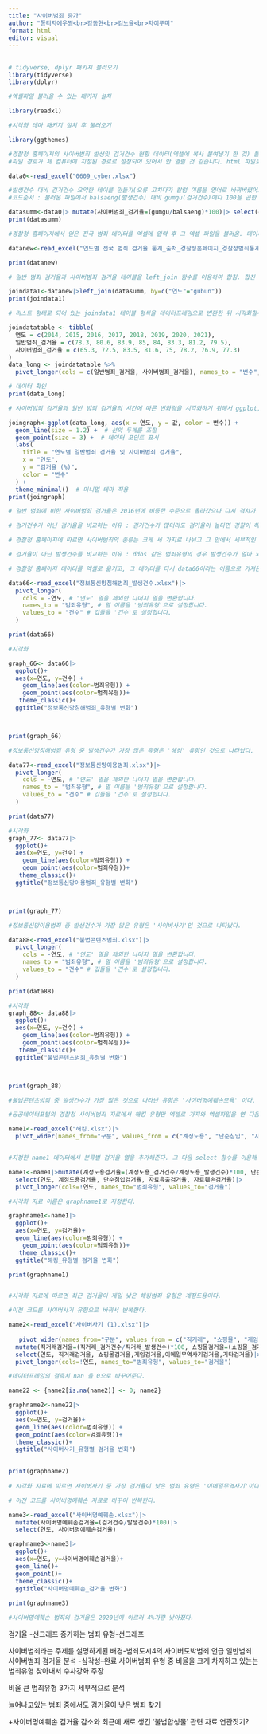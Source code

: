 ---
title: "사이버범죄 증가"
author: "쫑티지에우찡<br>강동현<br>김노을<br>차이푸미"
format: html
editor: visual
---

## 

```{r}
# tidyverse, dplyr 패키지 불러오기
library(tidyverse)
library(dplyr)
```

```{r}
#엑셀파일 불러올 수 있는 패키지 설치

library(readxl)

```

```{r}
#시각화 테마 패키지 설치 후 불러오기 

library(ggthemes)
```

```{r}
#경찰청 홈페이지의 사이버범죄 발생및 검거건수 현황 데이터(엑셀에 복사 붙여넣기 한 것) 불러오기
#파일 경로가 제 컴퓨터에 지정된 경로로 설정되어 있어서 안 열릴 것 같습니다. html 파일로 봐주세요

data0<-read_excel("0609_cyber.xlsx")
```

```{r}
#발생건수 대비 검거건수 요약한 테이블 만들기(오류 고치다가 칼럼 이름을 영어로 바꿔버렸어요..)
#코드순서 : 불러온 파일에서 balsaeng(발생건수) 대비 gumgu(검거건수)에다 100을 곱한 수를 mutate으로 추가한 후, select 함수를 사용해서 연도와 검거율 열만 빼낸 데이터프레임을 datasumm으로 지정.

datasumm<-data0|> mutate(사이버범죄_검거율=(gumgu/balsaeng)*100)|> select(gubun, 사이버범죄_검거율)
print(datasumm)
```

```{r}
#경찰청 홈페이지에서 얻은 전국 범죄 데이터를 엑셀에 입력 후 그 엑셀 파일을 불러옴. 데이터프레임 이름은 datanew로 지정함.

datanew<-read_excel("연도별 전국 범죄 검거율 통계_출처_경찰청홈페이지_경찰청범죄통계.xlsx")

print(datanew)
```

```{r}
# 일반 범죄 검거율과 사이버범죄 검거율 테이블을 left_join 함수를 이용하여 합침. 합친 테이블 이름은 joindata1로 지정

joindata1<-datanew|>left_join(datasumm, by=c("연도"="gubun"))
print(joindata1)
```

```{r}
# 리스트 형태로 되어 있는 joindata1 테이블 형식을 데이터프레임으로 변환한 뒤 시각화할수 있도록 긴 형태의 데이터로 피벗. 피벗한 데이터프레임 이름은 data_long 으로 지정.

joindatatable <- tibble(
  연도 = c(2014, 2015, 2016, 2017, 2018, 2019, 2020, 2021),
  일반범죄_검거율 = c(78.3, 80.6, 83.9, 85, 84, 83.3, 81.2, 79.5),
  사이버범죄_검거율 = c(65.3, 72.5, 83.5, 81.6, 75, 78.2, 76.9, 77.3)
)
data_long <- joindatatable %>%
  pivot_longer(cols = c(일반범죄_검거율, 사이버범죄_검거율), names_to = "변수", values_to = "값")

# 데이터 확인
print(data_long)
```

```{r}
# 사이버범죄 검거율과 일반 범죄 검거율의 시간에 따른 변화량을 시각화하기 위해서 ggplot, geom_line 함수를 사용

joingraph<-ggplot(data_long, aes(x = 연도, y = 값, color = 변수)) +
  geom_line(size = 1.2) +  # 선의 두께를 조절
  geom_point(size = 3) +  # 데이터 포인트 표시
  labs(
    title = "연도별 일반범죄 검거율 및 사이버범죄 검거율",
    x = "연도",
    y = "검거율 (%)",
    color = "변수"
  ) +
  theme_minimal()  # 미니멀 테마 적용
print(joingraph)

# 일반 범죄에 비한 사이버범죄 검거율은 2016년에 비등한 수준으로 올라갔으나 다시 격차가 벌어짐. 최근에 이르러 격차가 줄어들고 있지만 여전히 사이버범죄 검거율은 일반 범죄에 비해 낮은 편임.

# 검거건수가 아닌 검거율을 비교하는 이유 : 검거건수가 많더라도 검거율이 높다면 경찰이 해당 범죄를 충분히 심각하게 여기고 검거할 수 있는 능력이 있다고 할 수 있음. 검거율을 비교한다면 경찰과 사회가 해당 범죄를 검거하기 위해 실질적으로 얼마나 노력하고 있는지를 비교할 수 있음. 

```

```{r}

# 경찰청 홈페이지에 따르면 사이버범죄의 종류는 크게 세 가지로 나뉘고 그 안에서 세부적인 분류가 된다. 사이버범죄의 3가지 분류에서 각 분류별 범죄유형의 발생건수를 시간의 흐름에 따라 비교하고, 각각의 표에서 가장 검거건수가 높은 범죄유형을 경찰청 통계에 따라 다시 소분류로 분류해 검거율을 비교하고자 한다. 최종적으로 검거율이 제일 낮은 3가지 범죄유형에 대한 심각성을 제고하고 수사를 확충해야 한다는 결론을 낼 수 있다.

# 검거율이 아닌 발생건수를 비교하는 이유 : ddos 같은 범죄유형의 경우 발생건수가 얼마 되지 않아 검거율을 비교하는 게 의미가 없다고 판단하였다. 통계적/논리적으로 유의미한 결론을 내기 위하여 발생건수가 충분히 많은 범죄유형 한정으로 소분류의 검거율을 비교하기로 한다.

# 경찰청 홈페이지 데이터를 엑셀로 옮기고, 그 데이터를 다시 data66이라는 이름으로 가져온다. 그 다음 피벗 함수를 이용해 시각화가 가능한 길쭉한 형태로 바꿔준다. 

data66<-read_excel("정보통신망침해범죄_발생건수.xlsx")|>
  pivot_longer(
    cols = -연도, # '연도' 열을 제외한 나머지 열을 변환합니다.
    names_to = "범죄유형", # 열 이름을 '범죄유형'으로 설정합니다.
    values_to = "건수" # 값들을 '건수'로 설정합니다.
  ) 

print(data66)

#시각화

graph_66<- data66|>
  ggplot()+
  aes(x=연도, y=건수) +
    geom_line(aes(color=범죄유형)) +
    geom_point(aes(color=범죄유형))+
   theme_classic()+
  ggtitle("정보통신망침해범죄_유형별 변화")



print(graph_66)

#정보통신망침해범죄 유형 중 발생건수가 가장 많은 유형은 '해킹' 유형인 것으로 나타났다. 

```

```{r}
data77<-read_excel("정보통신망이용범죄.xlsx")|>
  pivot_longer(
    cols = -연도, # '연도' 열을 제외한 나머지 열을 변환합니다.
    names_to = "범죄유형", # 열 이름을 '범죄유형'으로 설정합니다.
    values_to = "건수" # 값들을 '건수'로 설정합니다.
  ) 

print(data77)

#시각화
graph_77<- data77|>
  ggplot()+
  aes(x=연도, y=건수) +
    geom_line(aes(color=범죄유형)) +
    geom_point(aes(color=범죄유형))+
   theme_classic()+
  ggtitle("정보통신망이용범죄_유형별 변화")



print(graph_77)

#정보통신망이용범죄 중 발생건수가 가장 많은 유형은 '사이버사기'인 것으로 나타났다. 
```

```{r}
data88<-read_excel("불법콘텐츠범죄.xlsx")|>
  pivot_longer(
    cols = -연도, # '연도' 열을 제외한 나머지 열을 변환합니다.
    names_to = "범죄유형", # 열 이름을 '범죄유형'으로 설정합니다.
    values_to = "건수" # 값들을 '건수'로 설정합니다.
  ) 

print(data88)

#시각화
graph_88<- data88|>
  ggplot()+
  aes(x=연도, y=건수) +
    geom_line(aes(color=범죄유형)) +
    geom_point(aes(color=범죄유형))+
   theme_classic()+
  ggtitle("불법콘텐츠범죄_유형별 변화")



print(graph_88)

#불법콘텐츠범죄 중 발생건수가 가장 많은 것으로 나타난 유형은 '사이버명예훼손모욕' 이다.
```

```{r}
#공공데이터포털의 경찰청 사이버범죄 자료에서 해킹 유형만 엑셀로 가져와 엑셀파일을 연 다음, 피벗 함수를 이용해 검거율 계산이 가능한 형태로 바꿔주고 arrange 함수를 사용해 연도별로 정리해준다. 데이터프레임의 이름은 name1로 지정한다. 

name1<-read_excel("해킹.xlsx")|>
  pivot_wider(names_from="구분", values_from = c("계정도용", "단순침입", "자료유출", "자료훼손"))|>arrange(연도)


#지정한 name1 데이터에서 분류별 검거율 열을 추가해준다. 그 다음 select 함수를 이용해 필요한 열만 골라내고, 다시 시각화가 가능한 형태로 바꿔주기 위해 피벗 longer 함수를 사용해 길쭉한 형태로 만들어준다. 

name1<-name1|>mutate(계정도용검거율=(계정도용_검거건수/계정도용_발생건수)*100, 단순침입검거율=(단순침입_검거건수/단순침입_발생건수)*100, 자료유출검거율=(자료유출_검거건수/자료유출_발생건수)*100, 자료훼손검거율=(자료훼손_검거건수/자료훼손_발생건수)*100)|>
  select(연도, 계정도용검거율, 단순침입검거율, 자료유출검거율, 자료훼손검거율)|>
  pivot_longer(cols=!연도, names_to="범죄유형", values_to="검거율")

#시각화 자료 이름은 graphname1로 지정한다. 

graphname1<-name1|>
  ggplot()+
  aes(x=연도, y=검거율)+
  geom_line(aes(color=범죄유형)) +
    geom_point(aes(color=범죄유형))+
   theme_classic()+
  ggtitle("해킹_유형별 검거율 변화")

print(graphname1)


#시각화 자료에 따르면 최근 검거율이 제일 낮은 해킹범죄 유형은 계정도용이다. 
```

```{r}
#이전 코드를 사이버사기 유형으로 바꿔서 반복한다. 

name2<-read_excel("사이버사기 (1).xlsx")|>
  
   pivot_wider(names_from="구분", values_from = c("직거래", "쇼핑몰", "게임", "이메일무역사기", "기타"))|>arrange(연도)|>
  mutate(직거래검거율=(직거래_검거건수/직거래_발생건수)*100, 쇼핑몰검거율=(쇼핑몰_검거건수/쇼핑몰_발생건수)*100,게임검거율=(게임_검거건수/게임_발생건수)*100, 이메일무역사기검거율=(이메일무역사기_검거건수/이메일무역사기_발생건수)*100, 기타검거율=(기타_검거건수/기타_발생건수)*100)|>
  select(연도, 직거래검거율, 쇼핑몰검거율,게임검거율,이메일무역사기검거율,기타검거율)|>
  pivot_longer(cols=!연도, names_to="범죄유형", values_to="검거율")

```

```{r}
#데이터프레임의 결측치 nan 을 0으로 바꾸어준다.

name22 <- {name2[is.na(name2)] <- 0; name2}

```

```{r}

graphname2<-name22|>
  ggplot()+
  aes(x=연도, y=검거율)+
  geom_line(aes(color=범죄유형)) +
  geom_point(aes(color=범죄유형))+
  theme_classic()+
  ggtitle("사이버사기_유형별 검거율 변화")
  

print(graphname2)
  
# 시각화 자료에 따르면 사이버사기 중 가장 검거율이 낮은 범죄 유형은 '이메일무역사기'이다. 이메일무역사기는 2017년 이전의 자료가 없고 검거자료가 최근에 만들어진만큼 발생건수와 검거율이 낮다. 이메일무억사기 범죄에 관한 자세한 조사와 수사 확충이 이루어질 필요가 있을 것이다. 

```

```{r}
# 이전 코드를 사이버명예훼손 자료로 바꾸어 반복한다.

name3<-read_excel("사이버명예훼손.xlsx")|>
  mutate(사이버명예훼손검거율=(검거건수/발생건수)*100)|>
  select(연도, 사이버명예훼손검거율)
```

```{r}
graphname3<-name3|>
  ggplot()+
  aes(x=연도, y=사이버명예훼손검거율)+ 
  geom_line()+
  geom_point()+
  theme_classic()+
  ggtitle("사이버명예훼손_검거율 변화")
  
print(graphname3)

#사이버명예훼손 범죄의 검거율은 2020년에 이르러 4%가량 낮아졌다. 

```

검거율 -선그래프 증가하는 범죄 유형-선그래프

사이버범죄라는 주제를 설명하게된 배경-범죄도시4의 사이버도박범죄 언급 일반범죄 사이버범죄 검거율 분석 -심각성--완료 사이버범죄 유형 중 비율을 크게 차지하고 있는는 범죄유형 찾아내서 수사강화 주장

비율 큰 범죄유형 3가지 세부적으로 분석

늘어나고있는 범죄 중에서도 검거율이 낮은 범죄 찾기

+사이버명예훼손 검거율 감소와 최근에 새로 생긴 '불법합성물' 관련 자료 연관짓기?
